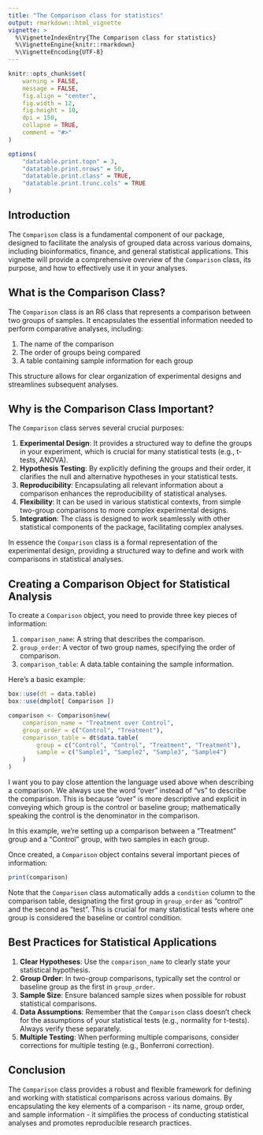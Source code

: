 ```yaml
---
title: "The Comparison class for statistics"
output: rmarkdown::html_vignette
vignette: >
  %\VignetteIndexEntry{The Comparison class for statistics}
  %\VignetteEngine{knitr::rmarkdown}
  %\VignetteEncoding{UTF-8}
---
```


```r
knitr::opts_chunk$set(
    warning = FALSE,
    message = FALSE,
    fig.align = "center",
    fig.width = 12,
    fig.height = 10,
    dpi = 150,
    collapse = TRUE,
    comment = "#>"
)

options(
    "datatable.print.topn" = 3,
    "datatable.print.nrows" = 50,
    "datatable.print.class" = TRUE,
    "datatable.print.trunc.cols" = TRUE
)
```

## Introduction

The `Comparison` class is a fundamental component of our package, designed to facilitate the analysis of grouped data across various domains, including bioinformatics, finance, and general statistical applications. This vignette will provide a comprehensive overview of the `Comparison` class, its purpose, and how to effectively use it in your analyses.

## What is the Comparison Class?

The `Comparison` class is an R6 class that represents a comparison between two groups of samples. It encapsulates the essential information needed to perform comparative analyses, including:

1. The name of the comparison
2. The order of groups being compared
3. A table containing sample information for each group

This structure allows for clear organization of experimental designs and streamlines subsequent analyses.

## Why is the Comparison Class Important?

The `Comparison` class serves several crucial purposes:

1. **Experimental Design**: It provides a structured way to define the groups in your experiment, which is crucial for many statistical tests (e.g., t-tests, ANOVA).
1. **Hypothesis Testing**: By explicitly defining the groups and their order, it clarifies the null and alternative hypotheses in your statistical tests.
1. **Reproducibility**: Encapsulating all relevant information about a comparison enhances the reproducibility of statistical analyses.
1. **Flexibility**: It can be used in various statistical contexts, from simple two-group comparisons to more complex experimental designs.
1. **Integration**: The class is designed to work seamlessly with other statistical components of the package, facilitating complex analyses.

In essence the `Comparison` class is a formal representation of the experimental design, providing a structured way to define and work with comparisons in statistical analyses.

## Creating a Comparison Object for Statistical Analysis

To create a `Comparison` object, you need to provide three key pieces of information:

1. `comparison_name`: A string that describes the comparison.
2. `group_order`: A vector of two group names, specifying the order of comparison.
3. `comparison_table`: A data.table containing the sample information.

Here's a basic example:

```r
box::use(dt = data.table)
box::use(dmplot[ Comparison ])

comparison <- Comparison$new(
    comparison_name = "Treatment over Control",
    group_order = c("Control", "Treatment"),
    comparison_table = dt$data.table(
        group = c("Control", "Control", "Treatment", "Treatment"),
        sample = c("Sample1", "Sample2", "Sample3", "Sample4")
    )
)
```

I want you to pay close attention the language used above when describing a comparison. We always use the word "over" instead of "vs" to describe the comparison. This is because "over" is more descriptive and explicit in conveying which group is the control or baseline group; mathematically speaking the control is the denominator in the comparison.

In this example, we're setting up a comparison between a "Treatment" group and a "Control" group, with two samples in each group.

Once created, a `Comparison` object contains several important pieces of information:

```r
print(comparison)
```

Note that the `Comparison` class automatically adds a `condition` column to the comparison table, designating the first group in `group_order` as "control" and the second as "test". This is crucial for many statistical tests where one group is considered the baseline or control condition.

## Best Practices for Statistical Applications

1. **Clear Hypotheses**: Use the `comparison_name` to clearly state your statistical hypothesis.
2. **Group Order**: In two-group comparisons, typically set the control or baseline group as the first in `group_order`.
3. **Sample Size**: Ensure balanced sample sizes when possible for robust statistical comparisons.
4. **Data Assumptions**: Remember that the `Comparison` class doesn't check for the assumptions of your statistical tests (e.g., normality for t-tests). Always verify these separately.
5. **Multiple Testing**: When performing multiple comparisons, consider corrections for multiple testing (e.g., Bonferroni correction).

## Conclusion

The `Comparison` class provides a robust and flexible framework for defining and working with statistical comparisons across various domains. By encapsulating the key elements of a comparison - its name, group order, and sample information - it simplifies the process of conducting statistical analyses and promotes reproducible research practices.
